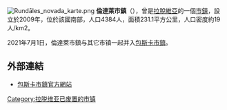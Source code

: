 {{unreferenced|time=2016-10-14T15:05:51+00:00}}
[[File:Rundāles_novada_karte.png|right]]
'''倫達萊市鎮'''（{{lang-lv|Rundāles novads}}），曾是[[拉脫維亞|拉脫維亞]]的一個[[拉脫維亞行政區劃|市鎮]]，設立於2009年，位於該國南部，人口4384人，面積231.1平方公里，人口密度約19人/km2。

2021年7月1日，倫達萊市鎮与其它市镇一起并入[[包斯卡市鎮|包斯卡市鎮]]。

==外部連結==
* [https://www.bauska.lv/ 包斯卡市鎮官方網站] {{Wayback|url=https://www.bauska.lv/ |date=20210301225949 }} {{lv}} {{ru}} {{lt icon}} {{en}}

{{Latvia-geo-stub}}
[[Category:拉脱维亚已废置的市镇|Category:拉脱维亚已废置的市镇]]
